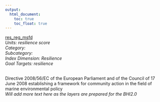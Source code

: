 ```yaml
---
output:
  html_document:
    toc: true
    toc_float: true
---
```


[res_reg_msfd](https://github.com/OHI-Science/bhi/blob/master/baltic/layers/res_reg_msfd_bhi2015.csv)\
*Units: resilience score*\
*Category:*\
*Subcategory:*\
*Index Dimension: Resilience*\
*Goal Targets: resilience*\
<br>

Directive 2008/56/EC of the European Parliament and of the Council of 17 June 2008 establishing a framework for community action in the field of marine environmental policy\
*Will add more text here as the layers are prepared for the BHI2.0*



<br>

